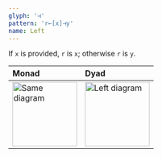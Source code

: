 ```yaml
---
glyph: '⊣'
pattern: 'r←[x]⊣y'
name: Left
---
```


If `x` is provided, `r` is `x`; otherwise `r` is `y`.

|Monad|Dyad|
|:----|:---|
|<img src="/combinators/same.svg" width="128" alt="Same diagram" />|<img src="/combinators/left.svg" width="128" alt="Left diagram" />|